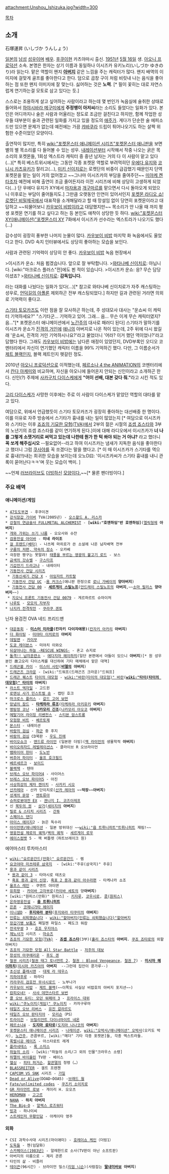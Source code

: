 attachment:Unshou_Ishizuka.jpg?width=300

[[목차]] 
== 소개 ==
石塚運昇 (いしづか うんしょう)

[[일본]]의 [[남성]] [[성우]]이며 [[배우]]. [[후쿠이]]현 카츠야마시 출신. [[1951년]] [[5월 16일]] 생. [[아오니 프로덕션]] 소속. 본명은 한자는 상기 이름과 동일하나 이시즈카 유키노리(いしづか ゆきのり)라 읽는다. 맡은 역할이 왠지 '''[[아버지]]''' 같은 느낌을 주는 캐릭터가 많다. 왠지 배역의 이미지에 걸맞게 골프를 좋아한다고 한다. 덤으로 곱창 구이 처럼 비릿내 나는 음식을 좋아하는 점 또한 왠지 이미지에 잘 맞는다. 싫어하는 것은 '''노력'''. [* 필이 꽃히는 대로 자연스럽게 연기하는걸 모토로 삼고 있다는 듯.]

스스로는 조용하게 살고 싶어하는 사람이라고 하는데 몇 번인가 녹음실에 술취한 상태로 들어와서 [[하야시바라 메구미]]에게 '''주정뱅이 아저씨'''라는 소리도 들었다는 일화가 있다. 본인은 어디까지나 술은 사람과 어울리는 정도로 조금만 걸친다고 하지만, 함께 작업한 성우들 대부분이 술과 관련된 일화를 가지고 있을 정도의 [[애주가]]. 게다가 단순한 술 에피소드만 있으면 문제가 없는데 예전에는 가끔 [[캬바쿠라]] 드립이 튀어나오기도 하는 살짝 위험한 수준이었던 모양이다.

출연작이 많지만, 특히 [[wiki:"포켓몬스터 애니메이션 시리즈"포켓몬스터 애니판]]을 보면 별의 별 목소리를 다 들어볼 수 있는 성우. [[내레이션]]부터 시작해서 작중 나오는 굵은 목소리의 포켓몬들, 1회성 엑스트라 캐릭터 중 중년 남자는 거의 다 이 사람이 맡고 있다(…)[* 특히 베스트위시에서는 그동안 각종 포켓몬 역할로 부려먹히던 [[우에다 유지]]와 [[코니시 카츠유키]]가 잘리고(...), [[미키 신이치로]]는 로켓단의 비중이 급감했기 때문인지 단역 포켓몬을 맡는 일이 거의 없어졌고 ~~그나마 이시즈카의 부담을 줄여주던~~ [[미야케 켄타]]조차 예전에 비해 출연이 조금 줄어든지라 이전 시리즈에 비해 상당히 고생하게 되었다(...) 단 우에다 유지가 XY에서 [[마자용]]과 [[개구마르]]를 맡으면서 다시 돌아오게 되었으니 이후로는 부담이 줄어들지도.] 그만큼 오랫동안 인연이 있어서인지 [[포켓몬 라디오 쇼! 로켓단 비밀제국]]에서 대표작을 소개해달라고 할 때 망설임 없이 당연히 포켓몬이라고 대답하고 ~~되물어보니 [[카우보이 비밥]]이라고 대답했지만~~ 목소리가 안 나올 때 까지 평생 포켓몬 연기를 하고 싶다고 하는 등 본인도 애착이 상당한 듯 하다. [[wiki:"포켓몬스터 XY(애니메이션)"포켓몬스터 XY]] 7화에서 이시즈카 선수라는 엑스트라가 나오기도 했다(...)

감수성이 굉장히 풍부한 나머지 눈물이 많다. [[카우보이 비밥]] 마지막 화 녹음에서도 울었다고 한다. DVD 속지 인터뷰에서도 상당히 좋아하는 모습을 보인다.

사람과 관련된 기억력이 상당히 안 좋다. [[카우보이 비밥]] 녹음 현장에서 

>이시즈카 운쇼: 처음 뵙겠습니다. 앞으로 잘 부탁합니다.
>[[와타나베 신이치로]]: 아닙니다. [wiki:"마크로스 플러스"전]에도 뵌 적이 있습니다.
>이시즈카 운쇼: 응? 무슨 담당이셨죠?
>[[와타나베 신이치로]]: '''감독입니다.'''

라는 대화를 나눴다는 일화가 있다(…)[* 참고로 와타나베 신이치로가 자주 캐스팅하는 성우로, [[언덕길의 아폴론]] 제외하곤 전부 캐스팅되었다.] 하지만 길과 관련된 거라면 의외로 기억력이 좋다고.

[[스기타 토모카즈]]도 이런 점을 잘 모사하곤 하는데, 주 성대모사 대사는 "운쇼씨 이 캐릭터 기억하세요?" "스기타군… 기억하고 있어. 그래… 음… 무슨 이게 무슨 캐릭터였지? 음…"[* 포켓몬스터 애니메이션에서 [[노간주]]의 대사로 패러디 된다] 스기타가 말하기를 이시즈카 운쇼가 [[진격의 거인]]에 [[애니 레온하트|애니]]의 아버지로 나온 적이 있는데, 2주 뒤에 다시 왔길래 '운쇼씨, 진격의 거인 기억하시나요?'라고 물었더니 '어라? 이거 했던 역이었나?'라고 답했다 한다. 그래도 [[카우보이 비밥]]에는 남다른 애정이 있었던지, DVD부록인 오디오 코멘터리에서 자신이 연기했던 캐릭터 이름을 99% 기억하긴 했다. 다만, 그 이름순서가 [[제트 블랙]]인지, 블랙 제트인지 헷갈린 정도.

2010년 [[아오니 프로덕션]]으로 이적했는데, [[페르소나 4 the ANIMATION]]의 코멘터리에서 [[칸다 아케미]]와 비교하며, 자신을 아오니에 들어온지 안되는 신인이라고 소개하곤 한다. 신인(?) 주제에 [[사카구치 다이스케]]에게 '''"어이 선배, 대본 갖다 줘."'''라고 시킨 적도 있다.

[[고리 다이스케]]가 사망한 이후에는 주로 이 사람이 다이스케가 맡았던 역할의 대타를 맡고 있다.

여담으로, 위에서 언급했듯이 스기타 토모카즈가 굉장히 좋아하는 대선배중 한 명이다. 이를 이유로 자주 방송에서 스기타가 흉내를 내는 일이 많았는지 [* 여담으로 이시즈카와 스기타는 이후 [[죠죠의 기묘한 모험(TVA)]]에서 2부의 젊은 시절의 [[죠셉 죠스타]]와 3부의 노년기의 죠셉 죠스타를 같이 연기하게 된다.]이에 대해 라디오에서 이시즈카가 '''너 나를 그렇게 소잿거리로 써먹고 있는데 나한테 뭔가 한 턱 쏴야 되는 거 아냐?''' 라고 했더니 '''꼭 쏘게 해주십시오''' --필요없어--라고 하여 이시즈카는 냄새가 지독한 음식을 좋아한다고 했더니 그럼 [[쿠사야]]를 꼭 쏘겠다는 말을 했다고. [* 이 때 이시즈카가 스기타를 역으로 흉내(!!)내는 희귀한 모습을 보이는데 오노D曰: '이시즈카씨가 스기타 흉내를 내니 관록이 묻어난다ㅋㅋ'며 웃는 모습이 백미. ]  



~~언제 [[러브라이브]]도 [http://www.nicovideo.jp/watch/sm23373616 더빙하신] [http://www.youtube.com/watch?v=c9pT_MzGTOw 모양이다.]~~[* 물론 팬더빙이다.]
=== 주요 배역 ===
==== 애니메이션/게임 ====
 * [[47도도부견]] - 후쿠이견
 * [[강식장갑 가이버]] TVA(2005년) - [[오스왈드 A. 리스카]]
 * [[강철의 연금술사 FULLMETAL ALCHEMIST]] - '''[wiki:"호엔하임"반 호엔하임]'''([[엘릭형제]] '''아버지''')
 * [[개와 가위는 쓰기 나름]] - 오오사와 슈잔
 * [[검용전설 야이바]] - '''미네 라이조'''
 * [[걸 프렌드(베타)]] - 나츠메 마히로가 쓴 소설에 나온 남자배역 전부
 * [[구름의 저편, 약속의 장소]] - 오카베
 * 극장판 짱구는 못말려! [[태풍을 부르는 영광의 불고기 로드]] - 보스
 * [[금색의 갓슈벨]] - [[구스타프]]
 * [[기갑전기 드라고나]] - 내레이터
 * [[기동전사 건담 시리즈]]
  * [[기동신세기 건담 X]] - [[아임자트 카트랄]]
  * [[기동전사 건담 UC]] -[[욤 커크스]](애니판 한정으로 [[로니 가베이]]의 '''양아버지''')
  * [[기동전사 건담 00]] - '''[[세르게이 스밀노프]]'''([[안드레이 스밀노프]]의 '''아버지''',~~[[소마 필리스]] '''양아버지'''~~)
  * [[지오닉 프론트 기동전사 건담 0079]] - 게르하르트 슈마이처
 * [[나루토]] - [[모모치 자부자]]
 * [[나지카 전격작전]] - [[쿠라쿠 겐토]]
닌자 용검전 OVA 네드 프리드맨
 * [[대운동회]] - '''[[미스터 미라클]](칸자키 다이자에몽)'''([[칸자키 아카리]] '''아버지''')
 * [[더 화이팅]] - [[미야타 이치로]]의 '''아버지'''
 * [[데빌맨]] - [[카이무]]
 * [[도쿄 레이븐스]] - 미야치 이와오
 * [[되살아나는 하늘 -RESCUE WINGS-]] - 혼고 슈지로
 * [[돌격!! 남자훈련소]] - [[에다지마 헤이하치]](일단 본편에서 아들이 있으니 '''아버지''')[* 원 성우분인 故고오리 다이스케를 대신하여 기타 매체에서 맡은 대역]
 * [[드래곤볼 카이]] - [[미스터 사탄]]('''[[비델]]의 아버지''')
 * [[드래곤즈 크라운]] - [wiki:"드워프(드래곤즈 크라운)"드워프]
 * [[드래곤 퀘스트]] [[타이의 대모험]] - [[wiki:"바란(타이의 대모험)" 바란]]('''[[wiki:"타이(타이의 대모험)" 타이]]의 아버지''')
 * [[라스트 엑자일]] - 고드윈
 * [[로맨싱 사가 민스트럴 송]] - 캡틴 호크
 * [[마크로스 플러스]] - [[갈드 고어 보먼]]
 * [[망념의 잠드]] - '''[[타케하라 류조]]'''([[타케하라 아키유키]] '''아버지''')
 * [[명탐정 코난]] - '''[[나카모리 긴조]]'''([[나카모리 아오코]] '''아버지''')
 * [[메탈기어 라이징 리벤전스]] - [[스티븐 암스트롱]]
 * [[모험왕 비트]] - [[베르토제]]
 * [[몬스터]] - 내레이션
 * [[바람의 검심]] - [[파군]] 중 후지
 * [[바람의 검심]] CD북판 - [[우도 진에]]
 * [[바이오쇼크]] - [[앤드류 라이언]] (일본판 더빙)([[잭 라이언]]의 생물학적 '''아버지''')
 * [[바이오하자드 레벌레이션스]] - 클라이브 R 오브라이언
 * [[뱀파이어 헌터]] - [[도노반]]
 * [[버추어 파이터]] - [[울프 호크필드]]
 * [[베르세르크]] - [[보이드]]
 * [[블랙잭]] - 텐마
 * [[브레스 오브 파이어4]] - 사이어스
 * [[브레스 오브 파이어5]] - 아진
 * [[사상최강의 제자 켄이치]] - [[사카키 시오]]
 * [[산카레아]] - 산카 단이치로([[산카 레아]]의 '''~~막장~~아버지''')
 * [[성계의 문장]] - [[엔토류아]]
 * [[슈퍼로봇대전 EX]] - [[겐나지 I. 코즈이레프]]
 * 신 [[북두의 권]] - [[상가]]([[세이지]]의 '''아버지''')
 * [[릴로 & 스티치 시리즈]] - [[간투]]
 * [[스페이스 댄디]]
 * [[아이스 에이지]]2 - 늙은 독수리
 * [[아이언맨/애니메이션]] - 일본 방위대신 ~~[[wiki:"욥 트뤼니히트"트뤼니히트]] 재림!~~
 * [[영웅전설 제로의 궤적]]/[[벽의 궤적]] - [[세르게이 로우]]
 * [[에이스컴뱃]] 5 - 잭 버틀렛（하트브레이크 원)
에어마스터 루차마스터
 * [[wiki:"요르문간드(만화)" 요르문간드]] - 렘
 * [[요코야마 미츠테루 삼국지]]  - [wiki:"주유(삼국지)" 주유]
 * [[용과 같이 시리즈]]
  * [[용과 같이 3]] - 타마시로 테츠오
  * [[흑표 용과 같이 신장]], [[흑표 2 용과 같이 아수라편]] - 타케나카 쇼조
 * [[울프스 레인]] - 쿠엔트 야이덴
 * [[유희왕]] - [[카이바 고자부로]]([[카이바 세토]]의 양'''아버지''')
 * [wiki:"원피스(만화)" 원피스] - [[키자루]], [[코우시로]], [[콩(원피스)]]
 * [[은하영웅전설]] - '''[[욥 트뤼니히트]]'''
 * [[은혼]] - [[코제니가타 헤이지]]
 * [[이니셜D]] - '''[[후지와라 분타]]'''([[후지와라 타쿠미]]의 '''아버지''')
 * [[인류는 쇠퇴했습니다]] - [[wiki:"할아버지(인류는 쇠퇴했습니다)"할아버지]]
 * [[장갑기병 보톰즈]] 페일젠 파일스 - 페도크 워캄
 * [[전국무쌍]] 3 - [[호죠 우지야스]]
 * [[제노사가]] 시리즈 - [[마슈즈]]
 * [[죠죠의 기묘한 모험(TVA)]] - '''[[죠셉 죠스타]]'''(3부)([[홀리 죠스타]]의 '''아버지'''. [[쿠죠 죠타로]]의 외할아버지)
 * [[죠죠의 기묘한 모험 All Star Battle]] - [[저주의 데보]]
 * [[창성의 아쿠에리온]] - [[후도 겐]]
 * [[철권 시리즈]]([[철권 태그 토너먼트 2]], [[철권 : Blood Vengeance]], [[철권 7]]) - '''[[미시마 헤이하치]]'''([[미시마 카즈야]]의 '''아버지'''  --그런데 집안이 콩가루--)
 * [[초신성 플래시맨]] - [[대제 라 데우스]]
 * [[치하야후루]] - 하라다
 * [[카라쿠리 검호전 무사시로드]] - 노부나가
 * [[카우보이 비밥]] - [[제트 블랙]](~~이쪽도 사실상 비밥호의 아버지 포지션~~)
 * [[캄피오네!]] - [[사샤 데얀스타르 보번]]
 * [[콜 오브 듀티: 모던 워페어 3]] - [[프라이스 대위]]
 * [[wiki:"쿠노이치(게임)" 쿠노이치]] - 카자구루마
 * [[테일즈 오브 리버스]] - [[유진 갈라르도]]
 * [[테일즈 오브 판타지아]] - [[모리슨]]（PS）
 * [[트라이건]] - [[브릴리언트 다이너마이트 네온]]
 * [[페르소나4]] - '''[[도지마 료타로]]'''([[도지마 나나코]]의 '''아버지''')
 * [[포켓몬스터 애니메이션 시리즈]] - [[나레이션]], [[wiki:"오박사/애니메이션" 오박사]](오키도 박사), [[노간주]], 콘콤부르, [wiki:"메더" 기타 각종 포켓몬]들, 각종 엑스트라들.
 * [[폭렬시공 메이즈]] - 아스타로트 레게
 * [[플라네테스]] - [[록 스미스]]
 * [[하늘의 소리]] - [wiki:"하늘의 소리/그 외의 인물"크라우스 소령]
 * [[하멜의 바이올린]] TV판 - 베이스
 * [[헬싱]] - [[피터 퍼거슨]], [[할콘델]]의 정령（…）
 * [[BLASSREITER]] - 겔트 프렌첸
 * [[CAPCOM VS SNK]] 시리즈 - [[가일]]
 * [[Dead or Alive]](DOAD~DOA5) -[[브래드 웡]]
 * [[Fate/unlimited codes]] - [[쿠즈키 소이치로]]
 * [[GR 자이언트 로보]] - 게이리 H. 오오츠
 * [[HEROMAN]] - [[고고르]]
 * [[NANA]] - '''하치 아버지'''
 * [[The Big-O]] - [[알렉스 로즈워터]]
 * [[빙과]] - 하나이씨
 * [[스트레인저 무황인담]] - 아케이타 영주
==== 외화 ====
 * CSI 과학수사대 시리즈(마이애미) - [[호레이쇼 케인]]（더빙1）
 * [[도둑들]] - 첸(임달화)
 * [[스카페이스(1983년)]] - 알레한드로 소사(TV판이 아닌 소프트판)
 * 아버지의 이름으로 - 제리 콘론
 * 타인의 삶 - 비즐러
 * [[테이큰]](96시간) - 브라이언 밀스([[리엄 니슨]])(사람잡는 '''[[딸내미바보]] 아버지''')
